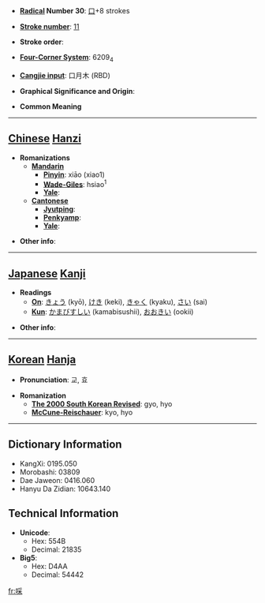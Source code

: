 * '''[[Wiktionary:Chinese radical index| Radical]] Number 30''': [[Wiktionary:Chinese radical index 口|口]]+8 strokes

* '''[[Wiktionary:Chinese total strokes index|Stroke number]]''': [[Wiktionary:Chinese total strokes index 11|11]]

* '''Stroke order''': 

* '''[[Wiktionary:Chinese four corner index|Four-Corner System]]''': 6209<sub>4</sub>

* '''[[Wiktionary:Chinese Cangjie index|Cangjie input]]''': 口月木 (RBD)

* '''Graphical Significance and Origin''': 

* '''Common Meaning'''

----

== [[Chinese]] [[Hanzi]] ==

* '''Romanizations'''
** '''[[Mandarin]]'''
*** '''[[Pinyin]]''': xiāo (xiao1)
*** '''[[Wade-Giles]]''': hsiao<sup>1</sup>
*** '''[[Yale]]''': 
** '''[[Cantonese]]'''
*** '''[[Jyutping]]''':
*** '''[[Penkyamp]]''': 
*** '''[[Yale]]''': 

* '''Other info''': 

----

== [[Japanese]] [[Kanji]] ==

* '''Readings'''
** '''[[On]]''': [[きょう]] (kyō), [[けき]] (keki), [[きゃく]] (kyaku), [[さい]] (sai)
** '''[[Kun]]''': [[かまびすしい]] (kamabisushii), [[おおきい]] (ookii)

* '''Other info''':  

----

== [[Korean]] [[Hanja]] ==

* '''Pronunciation''': 교, 효

* '''Romanization'''
** '''[[The 2000 South Korean Revised Romanization|The 2000 South Korean Revised]]''': gyo, hyo
** '''[[McCune-Reischauer]]''': kyo, hyo

----

== Dictionary Information ==

* KangXi: 0195.050
* Morobashi: 03809
* Dae Jaweon: 0416.060
* Hanyu Da Zidian: 10643.140

== Technical Information ==

* '''Unicode''':
** Hex: 554B
** Decimal: 21835
* '''Big5''':
** Hex: D4AA
** Decimal: 54442

[[fr:啋]]